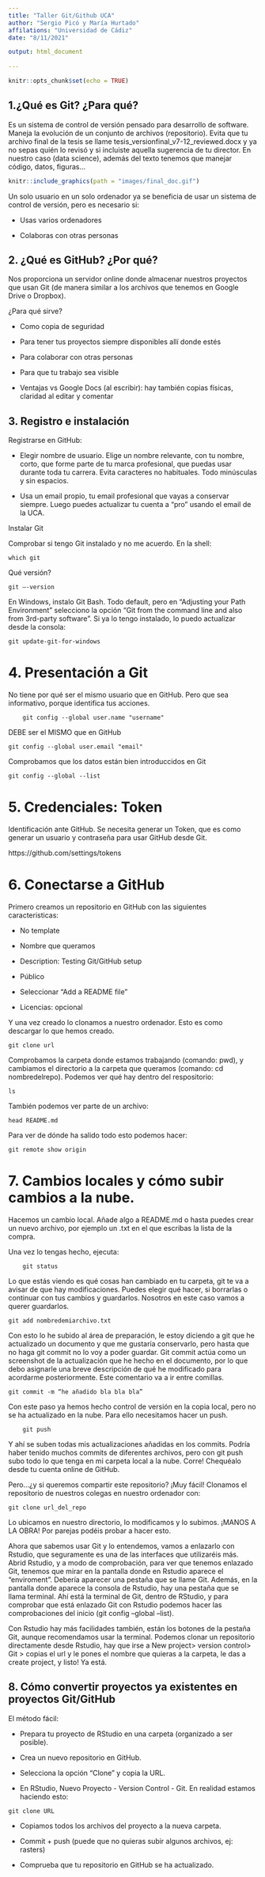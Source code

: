 ```yaml
---
title: "Taller Git/Github UCA"
author: "Sergio Picó y María Hurtado"
affilations: "Universidad de Cádiz"
date: "8/11/2021"

output: html_document
    
---
```


```r
knitr::opts_chunk$set(echo = TRUE)
```

## 1.¿Qué es Git? ¿Para qué?

Es un sistema de control de versión pensado para desarrollo de software. Maneja la evolución de un conjunto de archivos (repositorio). Evita que tu archivo final de la tesis se llame tesis_versionfinal_v7-12_reviewed.docx y ya no sepas quién lo revisó y si incluiste aquella sugerencia de tu director. En nuestro caso (data science), además del texto tenemos que manejar código, datos, figuras…

```r
knitr::include_graphics(path = "images/final_doc.gif")
```

Un solo usuario en un solo ordenador ya se beneficia de usar un sistema de control de versión, pero es necesario si:

- Usas varios ordenadores

- Colaboras con otras personas

## 2. ¿Qué es GitHub? ¿Por qué?

Nos proporciona un servidor online donde almacenar nuestros proyectos que usan Git (de manera similar a los archivos que tenemos en Google Drive o Dropbox).

¿Para qué sirve?

- Como copia de seguridad

- Para tener tus proyectos siempre disponibles allí donde estés

- Para colaborar con otras personas

- Para que tu trabajo sea visible

- Ventajas vs Google Docs (al escribir): hay también copias físicas, claridad al editar y comentar

## 3. Registro e instalación

Registrarse en GitHub:

- Elegir nombre de usuario. Elige un nombre relevante, con tu nombre, corto, que forme parte de tu marca profesional, que puedas usar durante toda tu carrera. Evita caracteres no habituales. Todo minúsculas y sin espacios.

- Usa un email propio, tu email profesional que vayas a conservar siempre. Luego puedes actualizar tu cuenta a “pro” usando el email de la UCA.

Instalar Git

Comprobar si tengo Git instalado y no me acuerdo. En la shell:

```console
which git
```
Qué versión?
    
```console
git –-version
```

En Windows, instalo Git Bash. Todo default, pero en “Adjusting your Path Environment” selecciono la opción “Git from the command line and also from 3rd-party software”.
Si ya lo tengo instalado, lo puedo actualizar desde la consola:
    
```console
git update-git-for-windows
```

# 4. Presentación a Git

No tiene por qué ser el mismo usuario que en GitHub. Pero que sea informativo, porque identifica tus acciones.

```console
    git config --global user.name "username"
```

DEBE ser el MISMO que en GitHub

```console
git config --global user.email "email"
```

Comprobamos que los datos están bien introduccidos en Git

```console    
git config --global --list
```

# 5. Credenciales: Token

Identificación ante GitHub. Se necesita generar un Token, que es como generar un usuario y contraseña para usar GitHub desde Git.

https://github.com/settings/tokens

# 6. Conectarse a GitHub

Primero creamos un repositorio en GitHub con las siguientes caracteristicas: 

- No template

- Nombre que queramos

- Description: Testing Git/GitHub setup

- Público

- Seleccionar “Add a README file”

- Licencias: opcional

Y una vez creado lo clonamos a nuestro ordenador. Esto es como descargar lo que hemos creado.

```console
git clone url
```

Comprobamos la carpeta donde estamos trabajando (comando: pwd), y cambiamos el directorio a la carpeta que queramos (comando: cd nombredelrepo). Podemos ver qué hay dentro del respositorio:

```console
ls
```

También podemos ver parte de un archivo: 

```console
head README.md
```

Para ver de dónde ha salido todo esto podemos hacer: 

```console
git remote show origin
```

# 7. Cambios locales y cómo subir cambios a la nube.

Hacemos un cambio local. Añade algo a README.md o hasta puedes crear un nuevo archivo, por ejemplo un .txt en el que escribas la lista de la compra.

Una vez lo tengas hecho, ejecuta:

```console
	git status
```

Lo que estás viendo es qué cosas han cambiado en tu carpeta, git te va a avisar de que hay modificaciones. Puedes elegir qué hacer, si borrarlas o continuar con tus cambios y guardarlos. Nosotros en este caso vamos a querer guardarlos.

```console
git add nombredemiarchivo.txt
```

Con esto lo he subido al área de preparación, le estoy diciendo a git que he actualizado un documento y que me gustaría conservarlo, pero hasta que no haga git commit no lo voy a poder guardar. Git commit actúa como un screenshot de la actualización que he hecho en el documento, por lo que debo asignarle una breve descripción de qué he modificado para acordarme posteriormente. Este comentario va a ir entre comillas.

```console
git commit -m “he añadido bla bla bla”
```

Con este paso ya hemos hecho control de versión en la copia local, pero no se ha actualizado en la nube. Para ello necesitamos hacer un push.

```console
    git push
```

Y ahí se suben todas mis actualizaciones añadidas en los commits. Podría haber tenido muchos commits de diferentes archivos, pero con git push subo todo lo que tenga en mi carpeta local a la nube. Corre! Chequéalo desde tu cuenta online de GitHub.

Pero…¿y si queremos compartir este repositorio? ¡Muy fácil! Clonamos el repositorio de nuestros colegas en nuestro ordenador con:

```console
git clone url_del_repo
```
Lo ubicamos en nuestro directorio, lo modificamos y lo subimos. ¡MANOS A LA OBRA! Por parejas podéis probar a hacer esto.

Ahora que sabemos usar Git y lo entendemos, vamos a enlazarlo con Rstudio, que seguramente es una de las interfaces que utilizaréis más. Abrid Rstudio, y a modo de comprobación, para ver que tenemos enlazado Git, tenemos que mirar en la pantalla donde en Rstudio aparece el “enviroment”. Debería aparecer una pestaña que se llame Git. Además, en la pantalla donde aparece la consola de Rstudio, hay una pestaña que se llama terminal. Ahí está la terminal de Git, dentro de RStudio, y para comprobar que está enlazado Git con Rstudio podemos hacer las comprobaciones del inicio (git config --global --list). 

Con Rstudio hay más facilidades también, están los botones de la pestaña Git, aunque recomendamos usar la terminal. Podemos clonar un repositorio directamente desde Rstudio, hay que irse a New project> version control> Git > copias el url y le pones el nombre que quieras a la carpeta, le das a create project, y listo! Ya está. 

## 8. Cómo convertir proyectos ya existentes en proyectos Git/GitHub

El método fácil:

- Prepara tu proyecto de RStudio en una carpeta (organizado a ser posible).

- Crea un nuevo repositorio en GitHub.

- Selecciona la opción "Clone" y copia la URL.

- En RStudio, Nuevo Proyecto - Version Control - Git. En realidad estamos haciendo esto:

```console
git clone URL
```

- Copiamos todos los archivos del proyecto a la nueva carpeta.

- Commit + push (puede que no quieras subir algunos archivos, ej: rasters)

- Comprueba que tu repositorio en GitHub se ha actualizado.